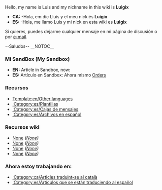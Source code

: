 Hello, my name is Luis and my nickname in this wiki is '''Luigix'''
*'''CA:''' -Hola, em dic Lluís y el meu nick és '''Luigix'''
*'''ES:''' -Hola, me llamo Luis y mi nick en esta wiki es '''Luigix'''

Si quieres, puedes dejarme cualquier mensaje en mi página de discusión o por [[Special:Emailuser/Luigix|e-mail]].

--Saludos--
__NOTOC__
===Mi SandBox (My Sandbox)===
*'''EN:''' Article in Sandbox, now: 
*'''ES:''' Artículo en Sandbox: Ahora mismo [[en/Luigix/Sandbox|Orders]]
===Recursos===
*[[Template:en/Other languages]]
*[[:Category:es/Plantillas]]
*[[:Category:es/Cajas de mensajes]]
*[[:Category:es/Archivos en español]]

===Recursos wiki===
*[https://www.wikipedia.org/wiki/es:Ayuda:Plantillas None] ''([https://www.wikipedia.org/wiki/Help:Template None])''
*[https://www.wikipedia.org/wiki/es:Ayuda:Categoría None] ''([https://www.wikipedia.org/wiki/Help:Category None])''
*[https://www.wikipedia.org/wiki/es:Ayuda:Imágenes None] ''([https://www.wikipedia.org/wiki/Wikipedia:Picture_tutorial None])''
*[https://www.wikipedia.org/wiki/es:Ayuda:Tablas None] ''([https://www.wikipedia.org/wiki/Help:Table None])''

===Ahora estoy trabajando en:===
*[[:Category:ca/Articles traduint-se al català]]
*[[:Category:es/Artículos que se están traduciendo al español]]